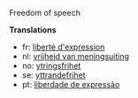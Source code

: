 Freedom of speech


'''Translations'''

*fr: [[liberté d'expression]]
*nl: [[vrijheid van meningsuiting]]
*no: [[ytringsfrihet]]
*se: [[yttrandefrihet]]
*pt: [[liberdade de expressão]]
